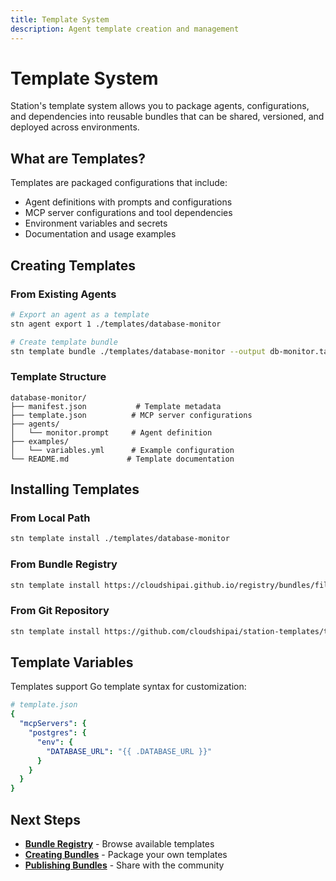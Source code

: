 ```yaml
---
title: Template System
description: Agent template creation and management
---
```


# Template System

Station's template system allows you to package agents, configurations, and dependencies into reusable bundles that can be shared, versioned, and deployed across environments.

## What are Templates?

Templates are packaged configurations that include:
- Agent definitions with prompts and configurations
- MCP server configurations and tool dependencies  
- Environment variables and secrets
- Documentation and usage examples

## Creating Templates

### From Existing Agents
```bash
# Export an agent as a template
stn agent export 1 ./templates/database-monitor

# Create template bundle
stn template bundle ./templates/database-monitor --output db-monitor.tar.gz
```

### Template Structure
```
database-monitor/
├── manifest.json           # Template metadata
├── template.json          # MCP server configurations  
├── agents/
│   └── monitor.prompt     # Agent definition
├── examples/
│   └── variables.yml      # Example configuration
└── README.md             # Template documentation
```

## Installing Templates

### From Local Path
```bash
stn template install ./templates/database-monitor
```

### From Bundle Registry
```bash
stn template install https://cloudshipai.github.io/registry/bundles/filesystem-bundle.tar.gz
```

### From Git Repository
```bash
stn template install https://github.com/cloudshipai/station-templates/tree/main/database-monitor
```

## Template Variables

Templates support Go template syntax for customization:
```yaml
# template.json
{
  "mcpServers": {
    "postgres": {
      "env": {
        "DATABASE_URL": "{{ .DATABASE_URL }}"
      }
    }
  }
}
```

## Next Steps

- **[Bundle Registry](/en/registry)** - Browse available templates
- **[Creating Bundles](/en/creating-bundles)** - Package your own templates
- **[Publishing Bundles](/en/publishing-bundles)** - Share with the community